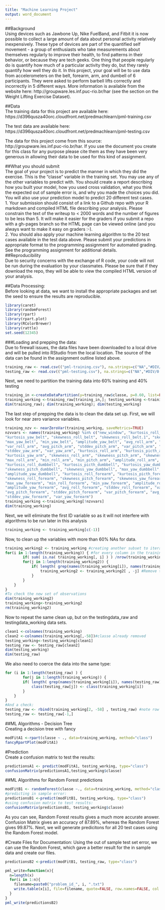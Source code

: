 ```yaml
---
title: "Machine Learning Project"
output: word_document
---
```


##Background  
Using devices such as Jawbone Up, Nike FuelBand, and Fitbit it is now possible to collect a large amount of data about personal activity relatively inexpensively. These type of devices are part of the quantified self movement - a group of enthusiasts who take measurements about themselves regularly to improve their health, to find patterns in their behavior, or because they are tech geeks. One thing that people regularly do is quantify how much of a particular activity they do, but they rarely quantify how well they do it. In this project, your goal will be to use data from accelerometers on the belt, forearm, arm, and dumbell of 6 participants. They were asked to perform barbell lifts correctly and incorrectly in 5 different ways. More information is available from the website here: http://groupware.les.inf.puc-rio.br/har (see the section on the Weight Lifting Exercise Dataset).  

##Data  
The training data for this project are available here:  
https://d396qusza40orc.cloudfront.net/predmachlearn/pml-training.csv  

The test data are available here:  
https://d396qusza40orc.cloudfront.net/predmachlearn/pml-testing.csv  

The data for this project come from this source: http://groupware.les.inf.puc-rio.br/har. If you use the document you create for this class for any purpose please cite them as they have been very generous in allowing their data to be used for this kind of assignment.  

##What you should submit  
The goal of your project is to predict the manner in which they did the exercise. This is the "classe" variable in the training set. You may use any of the other variables to predict with. You should create a report describing how you built your model, how you used cross validation, what you think the expected out of sample error is, and why you made the choices you did. You will also use your prediction model to predict 20 different test cases.  
1. Your submission should consist of a link to a Github repo with your R markdown and compiled HTML file describing your analysis. Please constrain the text of the writeup to < 2000 words and the number of figures to be less than 5. It will make it easier for the graders if you submit a repo with a gh-pages branch so the HTML page can be viewed online (and you always want to make it easy on graders :-).  
2. You should also apply your machine learning algorithm to the 20 test cases available in the test data above. Please submit your predictions in appropriate format to the programming assignment for automated grading. See the programming assignment for additional details.  
##Reproducibility  
Due to security concerns with the exchange of R code, your code will not be run during the evaluation by your classmates. Please be sure that if they download the repo, they will be able to view the compiled HTML version of your analysis.  

##Data Processing:  
Before looking at data, we want to install the appropriate packages and set the seed to ensure the results are reproducible.
```r
library(caret)
library(randomForest)
library(rpart)
library(rpart.plot)
library(RColorBrewer)
library(rattle)
set.seed(12345)
```
###Loading and prepping the data:  
Due to firewall issues, the data files have been downloaded to a local drive and will be pulled into RStudio from the local location. The source of the data can be found in the assignment outline listed above.
```r
training_raw <- read.csv(("pml-training.csv"), na.strings=c("NA","#DIV/0!", ""))
testing_raw <- read.csv(("pml-testing.csv"), na.strings=c("NA","#DIV/0!", ""))
```
  
Next, we need to partition the training data into 60% training and 40% testing
```r
training_in <-createDataPartition(y=training_raw$classe, p=0.60, list=FALSE)
training_working <-training_raw[training_in,]; testing_working <-training_raw[-training_in,]
dim(training_raw); dim(training_working); dim(testing_working)
```

The last step of prepping the data is to clean the data set up. First, we will look for near zero variance variables.  
```r
training_nzv <- nearZeroVar(training_working, saveMetrics=TRUE)
nzvvars <- names(training_working) %in% c("new_window", "kurtosis_roll_belt", "kurtosis_picth_belt",
"kurtosis_yaw_belt", "skewness_roll_belt", "skewness_roll_belt.1", "skewness_yaw_belt",
"max_yaw_belt", "min_yaw_belt", "amplitude_yaw_belt", "avg_roll_arm", "stddev_roll_arm",
"var_roll_arm", "avg_pitch_arm", "stddev_pitch_arm", "var_pitch_arm", "avg_yaw_arm",
"stddev_yaw_arm", "var_yaw_arm", "kurtosis_roll_arm", "kurtosis_picth_arm",
"kurtosis_yaw_arm", "skewness_roll_arm", "skewness_pitch_arm", "skewness_yaw_arm",
"max_roll_arm", "min_roll_arm", "min_pitch_arm", "amplitude_roll_arm", "amplitude_pitch_arm",
"kurtosis_roll_dumbbell", "kurtosis_picth_dumbbell", "kurtosis_yaw_dumbbell", "skewness_roll_dumbbell",
"skewness_pitch_dumbbell", "skewness_yaw_dumbbell", "max_yaw_dumbbell", "min_yaw_dumbbell",
"amplitude_yaw_dumbbell", "kurtosis_roll_forearm", "kurtosis_picth_forearm", "kurtosis_yaw_forearm",
"skewness_roll_forearm", "skewness_pitch_forearm", "skewness_yaw_forearm", "max_roll_forearm",
"max_yaw_forearm", "min_roll_forearm", "min_yaw_forearm", "amplitude_roll_forearm",
"amplitude_yaw_forearm", "avg_roll_forearm", "stddev_roll_forearm", "var_roll_forearm",
"avg_pitch_forearm", "stddev_pitch_forearm", "var_pitch_forearm", "avg_yaw_forearm",
"stddev_yaw_forearm", "var_yaw_forearm")
training_working <-training_working[!nzvvars]
dim(training_working)
```
Next, we will eliminate the first ID variable so as it will not interfere with algorithms to be run later in this analysis
```r
training_working <- training_working[c(-1)]
```
Now, to clean up the variables with more than 60% NAs for data.
```r
training_working2 <- training_working #creating another subset to iterate in loop
for(i in 1:length(training_working)) { #for every column in the training dataset
        if( sum( is.na( training_working[, i] ) ) /nrow(training_working) >= .6 ) { #if n?? NAs > 60% of total observations
        for(j in 1:length(training_working2)) {
            if( length( grep(names(training_working[i]), names(training_working2)[j]) ) ==1)  { #if the columns are the same:
                training_working2 <- training_working2[ , -j] #Remove that column
            }   
        } 
    }
}
#To check the new set of observations
dim(training_working2)
training_working<-training_working2
rm(training_working2)
```
Now to repeat the same clean up, but on the testingdata_raw and testingdata_working data sets.
```r
clean1 <-colnames(training_working)
clean2 <-colnames(training_working[,-58])#classe already removed
testing_working<-testing_working[clean1]
testing_raw <- testing_raw[clean2]
dim(testing_working)
dim(testing_raw)
```  
We also need to coerce the data into the same type:
```r
for (i in 1:length(testing_raw) ) {
        for(j in 1:length(training_working)) {
        if( length( grep(names(training_working[i]), names(testing_raw)[j]) ) ==1)  {
            class(testing_raw[j]) <- class(training_working[i])
        }      
    }      
}
#And a check:
testing_raw <- rbind(training_working[2, -58] , testing_raw) #note row 2 can be removed:
testing_raw <- testing_raw[-1,]
```

##ML Algorithms - Decision Tree  
Creating a decision tree with fancy
```r
modFitA1 <-rpart(classe ~ ., data=training_working, method="class")
fancyRpartPlot(modFitA1)
```
  
#Prediction  
Create a confusion matrix to test the results:
```r
predictionsA1 <- predict(modFitA1, testing_working, type="class")
confusionMatrix(predictionsA1,testing_working$classe)
```
##ML Algorithms for Random Forest predictions
```r
modFitB1 <- randomForest(classe ~., data=training_working, method="class")
#predicting in sample error:
predictionsB1 <-predict(modFitB1, testing_working, type="class")
#using confusion matrix to test results:
confusionMatrix(predictionsB1, testing_working$classe)
```
As you can see, Random Forest results gives a much more accurate answer.  Confusion Matrix gives an accuracy of 87.89%, whereas the Random Forest gives 99.87%.  Next, we will generate predicitons for all 20 test cases using the Random Forest model.
  
#Create Files for Documentation:
Using the out of sample test set error, we can use the Random Forest, which gave a better result for the in sample data and create our files.
```r
predictionsB2 <-predict(modFitB1, testing_raw, type="class")

pml_write=function(x){
  n=length(x)
  for(i in 1:n){
    filename=paste0("problem_id_", i, ".txt")
    write.table(x[i], file=filename, quote=FALSE, row.names=FALSE, col.names=FALSE)
  }
}
pml_write(predictionsB2)
```
